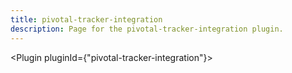---
title: pivotal-tracker-integration
description: Page for the pivotal-tracker-integration plugin.
---


<Plugin pluginId={"pivotal-tracker-integration"}></Plugin>